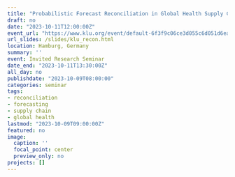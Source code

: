 ```yaml
---
title: "Probabilistic Forecast Reconciliation in Global Health Supply Chain Operations"
draft: no
date: "2023-10-11T12:00:00Z"
event_url: "https://www.klu.org/event/default-6f3f9c06ce3d055c6d051d6ea2a8bab0"
url_slides: /slides/klu_recon.html
location: Hamburg, Germany
summary: ''
event: Invited Research Seminar
date_end: "2023-10-11T13:30:00Z"
all_day: no
publishdate: "2023-10-09T08:00:00"
categories: seminar
tags:
- reconciliation
- forecasting
- supply chain
- global health
lastmod: "2023-10-09T09:00:00Z"
featured: no
image:
  caption: ''
  focal_point: center
  preview_only: no
projects: []
---
```

